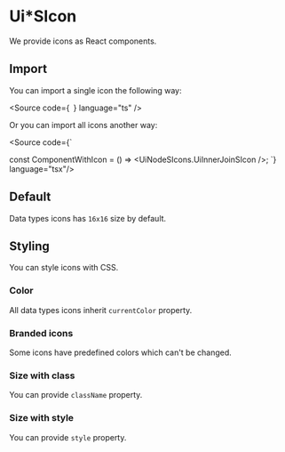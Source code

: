 

<Meta of={Stories} />

# Ui*SIcon

We provide icons as React components.

## Import

You can import a single icon the following way:

<Source code={`
`} language="ts" />

Or you can import all icons another way:

<Source code={`

const ComponentWithIcon = () => <UiNodeSIcons.UiInnerJoinSIcon />;
`} language="tsx"/>

## Default

Data types icons has `16x16` size by default.

<Canvas layout="centered" of={Stories.Default} />

## Styling

You can style icons with CSS.

### Color

All data types icons inherit `currentColor` property.

<Canvas layout="centered" of={Stories.Color} />

### Branded icons

Some icons have predefined colors which can't be changed.

<Canvas layout="centered" of={Stories.Branded} />

### Size with class

You can provide `className` property.

<Canvas layout="centered" of={Stories.SizeWithClassName} />

### Size with style

You can provide `style` property.

<Canvas layout="centered" of={Stories.SizeWithStyle} />
